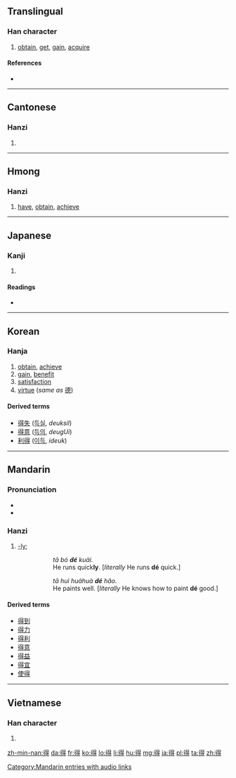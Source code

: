 ==Translingual==
{{stroke order|strokes=11}}
{{stroke order|type=animate}}
{{rfe|lang=mul}}
===Han character===
{{Han char|rn=60|rad=彳|as=08|sn=11|four=2624<sub>1</sub>|canj=竹人日一戈 (HOAMI)}}

# [[obtain]], [[get]], [[gain]], [[acquire]]

====References====
* {{Han ref|kx=0367.310|dkj=10137|dj=0691.160|hdz=20828.030|uh=5F97|ud=24471|bh=B16F|bd=45423}}

----

==Cantonese==

===Hanzi===
{{yue-hanzi|jyut=|y=dak1}}

# {{defn|lang=yue|sort=彳08}}

----

==Hmong==

===Hanzi===
{{cmn-hanzi|hmn|verb}}

# [[have]], [[obtain]], [[achieve]]

----

==Japanese==

===Kanji===
{{ja-kanji|grade=4|rs=彳08}}

# {{defn|lang=ja|sort=彳08}}

====Readings====
* {{ja-readings|on=[[とく]] {{qualifier|toku}}|kun=[[える]] {{qualifier|eru}}, [[うる]] {{qualifier|uru}}}}

----

==Korean==

===Hanja===
{{ko-hanja|hangeul=득|eumhun=|rv=deuk|mr=tŭk|y=tuk}}

# [[obtain]], [[achieve]]
# [[gain]], [[benefit]]
# [[satisfaction]]
# [[virtue]] (''same as'' [[德]])

====Derived terms====
* [[得失]] ([[득실]], ''deuksil'')
* [[得意]] ([[득의]], ''deugUi'')
* [[利得]] ([[이득]], ''ideuk'')

----

==Mandarin==

===Pronunciation===
* {{audio|zh-děi.ogg|audio}}
* {{audio|Zh-dé.ogg|Audio}}

===Hanzi===
{{cmn-hanzi|pin=[[dé]] ([[de2]]), [[de]] ([[de5]]), [[děi]] ([[dei3]])|wg=te<sup>2</sup>, te<sup>5</sup>, tei<sup>3</sup>}}

# [[-ly]]; {{non-gloss definition|used between a verb and adjective to allow the adjective to modify the verb.}} {{attention|cmn}}
#: {{Hani|他跑'''得'''快。|lang=cmn}}
#:: ''tā bó '''dé''' kuài.'' {{attention|cmn}}
#:: He runs quick'''ly'''. [''literally'' He runs '''dé''' quick.] {{attention|cmn}}
#: {{Hani|他会画画'''徳'''好。|lang=cmn}}
#:: ''tā huì huàhuà '''dé''' hǎo.'' {{attention|cmn}}
#:: He paints well. [''literally'' He knows how to paint '''dé''' good.] {{attention|cmn}}

====Derived terms====
* [[得到]]
* [[得力]]
* [[得利]]
* [[得意]]
* [[得益]]
* [[得宜]]
* [[使得]]

[[Category:Mandarin entries with audio links]]

----

==Vietnamese==

===Han character===
{{vi-hantu|[[đắc]], [[được]], [[đác]], [[đắt]]|rs=彳08}}

# {{defn|lang=vi|sort=彳08}}

[[zh-min-nan:得]]
[[da:得]]
[[fr:得]]
[[ko:得]]
[[lo:得]]
[[li:得]]
[[hu:得]]
[[mg:得]]
[[ja:得]]
[[pl:得]]
[[ta:得]]
[[zh:得]]